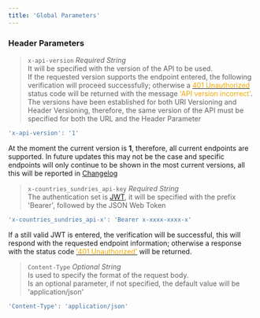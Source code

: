 ```yaml
---
title: 'Global Parameters'
---
```


### Header Parameters
>`x-api-version` _Required String_\
It will be specified with the version of the API to be used.\
If the requested version supports the endpoint entered, the following verification will proceed successfully; otherwise a [<span style="color: #f0a802;">401 Unauthorized</span>](https://developer.mozilla.org/en-US/docs/Web/HTTP/Status/401) status code will be returned with the message <span style="color: #f0a802;">'API version incorrect'</span>.
The versions have been established for both URI Versioning and Header Versioning, therefore, the same version of the API must be specified for both the URL and the Header Parameter

```js
'x-api-version': '1'
```

At the moment the current version is **1**, therefore, all current endpoints are supported. In future updates this may not be the case and specific endpoints will only continue to be shown in the most current versions, all this will be reported in [Changelog](/docs/changelog/changelog)



>`x-countries_sundries_api-key` _Required String_\
The authentication set is [JWT](https://jwt.io/), it will be specified with the prefix 'Bearer', followed by the JSON Web Token

```js
'x-countries_sundries_api-x': 'Bearer x-xxxx-xxxx-x'
```
If a still valid JWT is entered, the verification will be successful, this will respond with the requested endpoint information; otherwise a response with the status code [<span style="color: #f0a802;">'401 Unauthorized'</span>](https://developer.mozilla.org/en-US/docs/Web/HTTP/Status/401) will be returned.



>`Content-Type` _Optional String_\
Is used to specify the format of the request body.\
Is an optional parameter, if not specified, the default value will be 'application/json'

```js
'Content-Type': 'application/json'
```